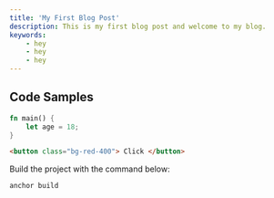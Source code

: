 ```yaml
---
title: 'My First Blog Post'
description: This is my first blog post and welcome to my blog.
keywords: 
    - hey
    - hey
    - hey
---
```


## Code Samples 

```rs
fn main() {
    let age = 18;
}
```

```html
<button class="bg-red-400"> Click </button>
```



Build the project with the command below:

```sh
anchor build
```